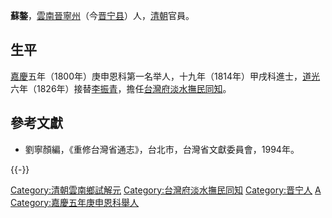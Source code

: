 '''蘇鏊'''，[[雲南|雲南]][[晉寧州|晉寧州]]（今[[晋宁县|晋宁县]]）人，[[清朝|清朝]]官員。

== 生平 ==
[[嘉慶|嘉慶]]五年（1800年）庚申恩科第一名举人，十九年（1814年）甲戌科進士，[[道光|道光]]六年（1826年）接替[[李振青|李振青]]，擔任[[台灣府淡水撫民同知|台灣府淡水撫民同知]]。

==參考文獻==
*劉寧顏編，《重修台灣省通志》，台北市，台灣省文獻委員會，1994年。

{{-}}
{{start box}}
{{s-off}}
{{s-before|[[李振青|李振青]]}}
{{s-title|[[台灣府淡水撫民同知|台灣府淡水撫民同知]]|<small>道光六年（1826年）上任</small>}}
{{s-after|[[李慎彝|李慎彝]]}}
{{end box}}

{{嘉慶十九年甲戌科殿試金榜}}
{{DEFAULTSORT:Su蘇}}
[[Category:清朝雲南鄉試解元|Category:清朝雲南鄉試解元]]
[[Category:台灣府淡水撫民同知|Category:台灣府淡水撫民同知]]
[[Category:晋宁人|Category:晋宁人]]
[[Category:蘇姓|A]]
[[Category:嘉慶五年庚申恩科舉人|Category:嘉慶五年庚申恩科舉人]]